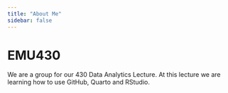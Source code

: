 ```yaml
---
title: "About Me"
sidebar: false 
---
```


# EMU430

We are a group for our 430 Data Analytics Lecture. At this lecture we are learning how to use GitHub, Quarto and RStudio.
